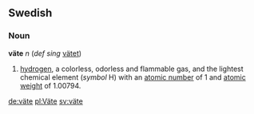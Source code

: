 ==Swedish==
=== Noun ===
'''väte''' ''n'' (''def sing'' [[vätet]])

# [[hydrogen]], a colorless, odorless and flammable gas, and the lightest chemical element (''symbol'' H) with an [[atomic number]] of 1 and [[atomic weight]] of 1.00794.

[[de:väte]]
[[pl:Väte]]
[[sv:väte]]